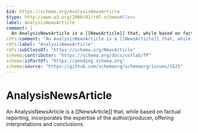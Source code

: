 ```yaml
---
$id: https://schema.org/AnalysisNewsArticle
$type: http://www.w3.org/2000/01/rdf-schema#Class
label: AnalysisNewsArticle
comment: |
  An AnalysisNewsArticle is a [[NewsArticle]] that, while based on factual reporting, incorporates the expertise of the author/producer, offering interpretations and conclusions.
rdfs:comment: "An AnalysisNewsArticle is a [[NewsArticle]] that, while based on factual reporting, incorporates the expertise of the author/producer, offering interpretations and conclusions."
rdfs:label: "AnalysisNewsArticle"
rdfs:subClassOf: "https://schema.org/NewsArticle"
schema:contributor: "https://schema.org/docs/collab/TP"
schema:isPartOf: "https://pending.schema.org"
schema:source: "https://github.com/schemaorg/schemaorg/issues/1525"
---
```


# AnalysisNewsArticle

An AnalysisNewsArticle is a [[NewsArticle]] that, while based on factual reporting, incorporates the expertise of the author/producer, offering interpretations and conclusions.

